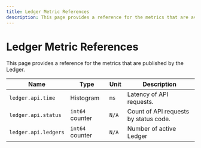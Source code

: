 ```yaml
---
title: Ledger Metric References
description: This page provides a reference for the metrics that are available in the Ledger service.
---
```


# Ledger Metric References

This page provides a reference for the metrics that are published by the Ledger.

| Name | Type | Unit | Description |
|------|------|------|-------------|
| `ledger.api.time` | Histogram | `ms` | Latency of API requests. |
| `ledger.api.status` | `int64` counter | `N/A` | Count of API requests by status code. |
| `ledger.api.ledgers` | `int64` counter | `N/A` | Number of active Ledger |
